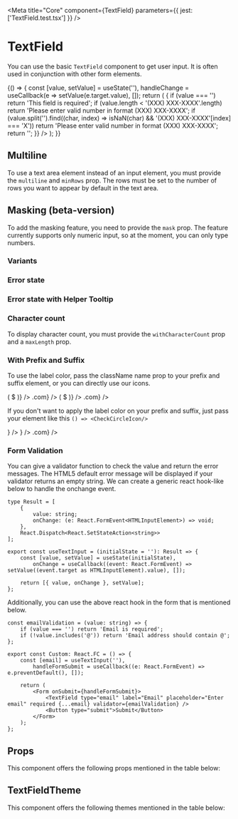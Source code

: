 
<Meta title="Core" component={TextField} parameters={{ jest: ['TextField.test.tsx'] }} />

# TextField

You can use the basic `TextField` component to get user input. It is often used in conjunction with other form elements.

<Preview withToolbar>
    <Story name="TextField" decorators={[withKnobs]}>
        {() => {
            const [value, setValue] = useState(''),
                handleChange = useCallback(e => setValue(e.target.value), []);
            return (
                <TextField
                    id="storybook-input"
                    value={value}
                    onChange={handleChange}
                    size={select('Size', sizes, 'M')}
                    minWidth={text('Min Width', '20rem')}
                    maxWidth={text('Max Width', '')}
                    variant={select('Variant', variants, 'outlined')}
                    fullWidth={boolean('Full Width', false)}
                    disabled={boolean('Disabled', false)}
                    label={text('Label', 'Name')}
                    required={boolean('Required', false)}
                    placeholder={text('Placeholder', 'Enter First Name')}
                    helperText={text('Helper Text', 'Helper Text')}
                    errorText={text('Error Text', '')}
                    multiline={boolean('Multiline', false)}
                    minRows={number('Rows', 3)}
                    withCharacterCount={boolean('Character Count', false)}
                    mask="(XXX) XXX-XXXX"
                    maxLength={'(XXX) XXX-XXXX'.length}
                    validator={value => {
                        if (value === '') return 'This field is required';
                        if (value.length < '(XXX) XXX-XXXX'.length) return 'Please enter valid number in format (XXX) XXX-XXXX';
                        if (value.split('').find((char, index) => isNaN(char) && '(XXX) XXX-XXXX'[index] === 'X'))
                            return 'Please enter valid number in format (XXX) XXX-XXXX';
                        return '';
                    }}
                />
            );
        }}
    </Story>
</Preview>

## Multiline

To use a text area element instead of an input element, you must provide the `multiline` and `minRows` prop. The rows must be set to the number of rows you want to appear by default in the text area.

<Preview withToolbar>
    <TextField id="textarea" type="Name" variant="filled" multiline minRows={3} placeholder="Add Notes" />
    <TextField id="textarea" type="Name" variant="outlined" multiline minRows={3} placeholder="Add Notes" />
</Preview>

## Masking (beta-version)

To add the masking feature, you need to provide the `mask` prop. The feature currently supports only numeric input, so at the moment, you can only type numbers.

<Preview withToolbar>
    <TextField id="date" type="Name" variant="filled" label="Date" mask="DD / MM / YYYY" />
</Preview>

### Variants

<Preview withToolbar>
    <TextField id="outline" type="Name" variant="outlined" label="Address" defaultValue="Demo" helperText="Outlined" />
    <TextField id="filled" type="Name" variant="filled" label="Address" defaultValue="Demo" helperText="Filled" />
    <TextField id="fusion" type="Name" variant="fusion" label="Address" defaultValue="Demo" helperText="Rounded Outlined" />
</Preview>

### Error state

<Preview withToolbar>
    <TextField id="outline" type="Name" variant="outlined" label="Address" defaultValue="Demo" errorText="Something wrong" />
    <TextField id="filled" type="Name" variant="filled" label="Address" defaultValue="Demo" errorText="Something wrong" />
    <TextField id="fusion" type="Name" variant="fusion" label="Address" defaultValue="Demo" errorText="Something wrong" />
</Preview>

### Error state with Helper Tooltip

<Preview withToolbar>
    <TextField
        id="outline"
        type="Name"
        variant="outlined"
        label="Address"
        defaultValue="Demo"
        errorText="Something wrong"
        showTooltipForHelperAndErrorText
    />
    <TextField
        id="filled"
        type="Name"
        variant="filled"
        label="Address"
        defaultValue="Demo"
        errorText="Something wrong"
        showTooltipForHelperAndErrorText
    />
    <TextField
        id="fusion"
        type="Name"
        variant="fusion"
        label="Address"
        defaultValue="Demo"
        errorText="Something wrong"
        showTooltipForHelperAndErrorText
    />
</Preview>

### Character count

To display character count, you must provide the `withCharacterCount` prop and a `maxLength` prop.

<Preview withToolbar>
    <TextField id="outline" type="Name" variant="outlined" label="Address" defaultValue="Demo" withCharacterCount maxLength={10} />
</Preview>

### With Prefix and Suffix

To use the label color, pass the className name prop to your prefix and suffix element, or you can directly use our icons.

<Preview withToolbar>
    <TextField id="outline-prefix-icon" type="Name" variant="outlined" label="Address" prefix={AddCircleOutlineIcon} />
    <TextField id="outline-suffix-icon" type="Name" variant="outlined" label="Address" suffix={CheckCircleIcon} />
    <TextField id="filled-prefix-icon" type="Name" variant="filled" label="Address" prefix={AddCircleIcon} />
    <TextField id="filled-suffix-icon" type="Name" variant="filled" label="Address" suffix={CheckCircleIcon} />
    <TextField
        id="outline-prefix-text"
        type="Name"
        variant="outlined"
        label="Address"
        prefix={props => (
            <Text {...props} textVariant="body1">
                $
            </Text>
        )}
    />
    <TextField
        id="outline-suffix-text"
        type="Name"
        variant="outlined"
        label="Email"
        suffix={props => <Text className={props.className}>.com</Text>}
    />
    <TextField
        id="filled-prefix-text"
        type="Name"
        variant="filled"
        label="Address"
        prefix={props => (
            <Text {...props} textVariant="body1">
                $
            </Text>
        )}
    />
    <TextField id="filled-suffix-text" type="Name" variant="filled" label="Email" suffix={props => <Text {...props}>.com</Text>} />
</Preview>

If you don't want to apply the label color on your prefix and suffix, just pass your element like this `() => <CheckCircleIcon/>`

<Preview withToolbar>
    <TextField id="outline-suffix" type="Name" variant="outlined" label="Address" suffix={() => <CheckCircleIcon />} />
    <TextField id="filled-suffix" type="Name" variant="filled" label="Address" suffix={() => <CheckCircleIcon />} />
    <TextField id="filled-suffix-text-without-color" type="Name" variant="filled" label="Email" suffix={() => <Text>.com</Text>} />
</Preview>

### Form Validation

You can give a validator function to check the value and return the error messages. The HTML5 default error message will be displayed if your validator returns an empty string. We can create a generic react hook-like below to handle the onchange event.

<Preview>
    <Custom />
</Preview>

```tsx
type Result = [
    {
        value: string;
        onChange: (e: React.FormEvent<HTMLInputElement>) => void;
    },
    React.Dispatch<React.SetStateAction<string>>
];

export const useTextInput = (initialState = ''): Result => {
    const [value, setValue] = useState(initialState),
        onChange = useCallback((event: React.FormEvent) => setValue((event.target as HTMLInputElement).value), []);

    return [{ value, onChange }, setValue];
};
```

Additionally, you can use the above react hook in the form that is mentioned below.

```tsx
const emailValidation = (value: string) => {
    if (value === '') return 'Email is required';
    if (!value.includes('@')) return 'Email address should contain @';
};

export const Custom: React.FC = () => {
    const [email] = useTextInput(''),
        handleFormSubmit = useCallback((e: React.FormEvent) => e.preventDefault(), []);

    return (
        <Form onSubmit={handleFormSubmit}>
            <TextField type="email" label="Email" placeholder="Enter email" required {...email} validator={emailValidation} />
            <Button type="submit">Submit</Button>
        </Form>
    );
};
```

## Props

This component offers the following props mentioned in the table below:

<Props of={TextField} />

## TextFieldTheme

This component offers the following themes mentioned in the table below:

<Props of={ThemeInterface} />
